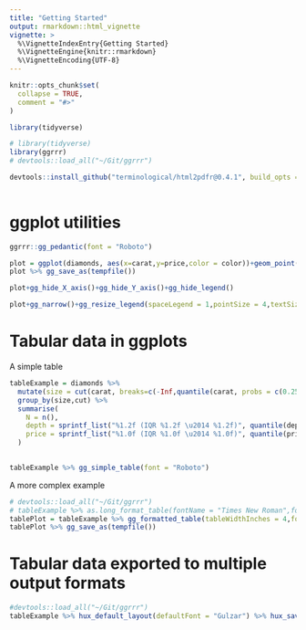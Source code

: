 ```yaml
---
title: "Getting Started"
output: rmarkdown::html_vignette
vignette: >
  %\VignetteIndexEntry{Getting Started}
  %\VignetteEngine{knitr::rmarkdown}
  %\VignetteEncoding{UTF-8}
---
```


```r
knitr::opts_chunk$set(
  collapse = TRUE,
  comment = "#>"
)

library(tidyverse)
```

```r
# library(tidyverse)
library(ggrrr)
# devtools::load_all("~/Git/ggrrr")

devtools::install_github("terminological/html2pdfr@0.4.1", build_opts = c("--no-multiarch"))
  
```

# ggplot utilities

```r

ggrrr::gg_pedantic(font = "Roboto")

plot = ggplot(diamonds, aes(x=carat,y=price,color = color))+geom_point()+annotate("label",x=2,y=10000,label="Hello")+labs(tag = "A")
plot %>% gg_save_as(tempfile())
```

```r
plot+gg_hide_X_axis()+gg_hide_Y_axis()+gg_hide_legend()
```


```r
plot+gg_narrow()+gg_resize_legend(spaceLegend = 1,pointSize = 4,textSize = 12)+gg_watermark("PRELIM")

```

# Tabular data in ggplots

A simple table

```r
tableExample = diamonds %>% 
  mutate(size = cut(carat, breaks=c(-Inf,quantile(carat, probs = c(0.25,0.75)),Inf), labels=c("small","medium","large")) %>% as.factor()) %>%
  group_by(size,cut) %>%
  summarise(
    N = n(),
    depth = sprintf_list("%1.2f (IQR %1.2f \u2014 %1.2f)", quantile(depth,c(0.5,0.25,0.75))),
    price = sprintf_list("%1.0f (IQR %1.0f \u2014 %1.0f)", quantile(price,c(0.5,0.25,0.75)))
  )
  

tableExample %>% gg_simple_table(font = "Roboto")
```

A more complex example

```r
# devtools::load_all("~/Git/ggrrr")
# tableExample %>% as.long_format_table(fontName = "Times New Roman",fontSize = 12) %>% glimpse()
tablePlot = tableExample %>% gg_formatted_table(tableWidthInches = 4,font = "Space Mono",fontSize = 8) 
tablePlot %>% gg_save_as(tempfile())
```

# Tabular data exported to multiple output formats

```r
#devtools::load_all("~/Git/ggrrr")
tableExample %>% hux_default_layout(defaultFont = "Gulzar") %>% hux_save_as("~/tmp/table2")
```
